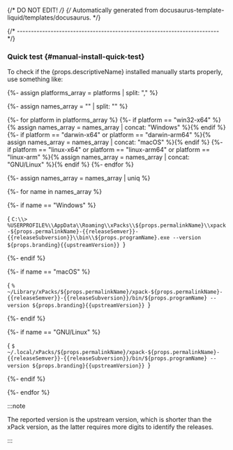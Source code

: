 {/* DO NOT EDIT! */}
{/* Automatically generated from docusaurus-template-liquid/templates/docusaurus. */}


{/* ------------------------------------------------------------------------ */}

### Quick test {#manual-install-quick-test}

To check if the {props.descriptiveName} installed manually starts properly, use something like:

{%- assign platforms_array = platforms | split: "," %}

{%- assign names_array = "" | split: "" %}

{%- for platform in platforms_array %}
{%- if platform == "win32-x64" %}{% assign names_array = names_array | concat: "Windows" %}{% endif %}
{%- if platform == "darwin-x64" or platform == "darwin-arm64" %}{% assign names_array = names_array | concat: "macOS" %}{% endif %}
{%- if platform == "linux-x64" or platform == "linux-arm64" or platform == "linux-arm" %}{% assign names_array = names_array | concat: "GNU/Linux" %}{% endif %}
{%- endfor %}

{%- assign names_array = names_array | uniq %}

<Tabs groupId="operating-systems">

{%- for name in names_array %}

{%- if name == "Windows" %}

<TabItem value="windows" label="Windows" default>

<CodeBlock language="console"> {
`C:\\> %USERPROFILE%\\AppData\\Roaming\\xPacks\\${props.permalinkName}\\xpack-${props.permalinkName}-{{releaseSemver}}-{{releaseSubversion}}\\bin\\${props.programName}.exe --version
${props.branding}{{upstreamVersion}}
`} </CodeBlock>

</TabItem>

{%- endif %}

{%- if name == "macOS" %}

<TabItem value="macos" label="macOS">

<CodeBlock language="console"> {
`% ~/Library/xPacks/${props.permalinkName}/xpack-${props.permalinkName}-{{releaseSemver}}-{{releaseSubversion}}/bin/${props.programName} --version
${props.branding}{{upstreamVersion}}
`} </CodeBlock>

</TabItem>

{%- endif %}

{%- if name == "GNU/Linux" %}

<TabItem value="linux" label="GNU/Linux">

<CodeBlock language="console"> {
`$ ~/.local/xPacks/${props.permalinkName}/xpack-${props.permalinkName}-{{releaseSemver}}-{{releaseSubversion}}/bin/${props.programName} --version
${props.branding}{{upstreamVersion}}
`} </CodeBlock>

</TabItem>

{%- endif %}

{%- endfor %}

</Tabs>

:::note

The reported version is the upstream version, which is shorter than the xPack
version, as the latter requires more digits to identify the releases.

:::
